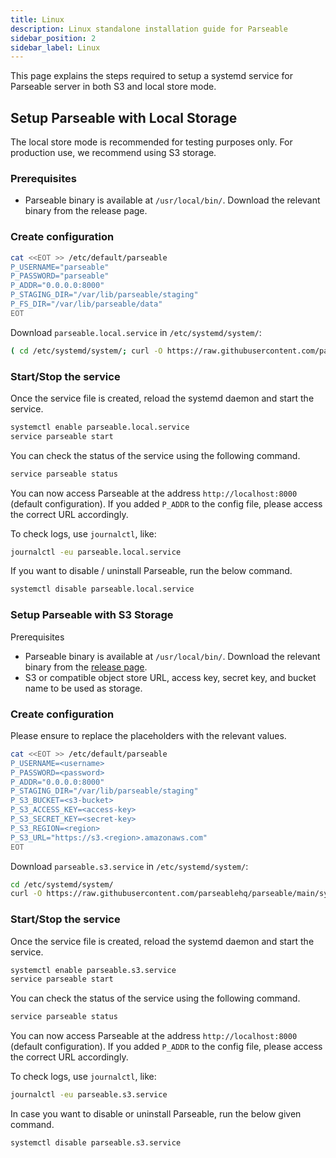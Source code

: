```yaml
---
title: Linux
description: Linux standalone installation guide for Parseable
sidebar_position: 2
sidebar_label: Linux
---
```


This page explains the steps required to setup a systemd service for Parseable server in both S3 and local store mode.

## Setup Parseable with Local Storage

The local store mode is recommended for testing purposes only. For production use, we recommend using S3 storage.

### Prerequisites
- Parseable binary is available at `/usr/local/bin/`. Download the relevant binary from the release page.

### Create configuration

```bash
cat <<EOT >> /etc/default/parseable
P_USERNAME="parseable"
P_PASSWORD="parseable"
P_ADDR="0.0.0.0:8000"
P_STAGING_DIR="/var/lib/parseable/staging"
P_FS_DIR="/var/lib/parseable/data"
EOT
```

Download `parseable.local.service` in `/etc/systemd/system/`:

```bash
( cd /etc/systemd/system/; curl -O https://raw.githubusercontent.com/parseablehq/parseable/main/systemd/parseable.local.service )
```

### Start/Stop the service

Once the service file is created, reload the systemd daemon and start the service.

```bash
systemctl enable parseable.local.service
service parseable start
```

You can check the status of the service using the following command.

```bash
service parseable status
```

You can now access Parseable at the address `http://localhost:8000` (default configuration). If you added `P_ADDR` to the config file, please access the correct URL accordingly.

To check logs, use `journalctl`, like:

```bash
journalctl -eu parseable.local.service
```

If you want to disable / uninstall Parseable, run the below command.

```bash
systemctl disable parseable.local.service
```

### Setup Parseable with S3 Storage

Prerequisites
- Parseable binary is available at `/usr/local/bin/`. Download the relevant binary from the [release page](https://github.com/parseablehq/parseable/releases).
- S3 or compatible object store URL, access key, secret key, and bucket name to be used as storage.

### Create configuration

Please ensure to replace the placeholders with the relevant values.

```bash
cat <<EOT >> /etc/default/parseable
P_USERNAME=<username>
P_PASSWORD=<password>
P_ADDR="0.0.0.0:8000"
P_STAGING_DIR="/var/lib/parseable/staging"
P_S3_BUCKET=<s3-bucket>
P_S3_ACCESS_KEY=<access-key>
P_S3_SECRET_KEY=<secret-key>
P_S3_REGION=<region>
P_S3_URL="https://s3.<region>.amazonaws.com"
EOT
```

Download `parseable.s3.service` in `/etc/systemd/system/`:

```bash
cd /etc/systemd/system/
curl -O https://raw.githubusercontent.com/parseablehq/parseable/main/systemd/parseable.s3.service
```

### Start/Stop the service
Once the service file is created, reload the systemd daemon and start the service.

```bash
systemctl enable parseable.s3.service
service parseable start
```

You can check the status of the service using the following command.

```bash
service parseable status
```

You can now access Parseable at the address `http://localhost:8000` (default configuration). If you added `P_ADDR` to the config file, please access the correct URL accordingly.

To check logs, use `journalctl`, like:

```bash
journalctl -eu parseable.s3.service
```

In case you want to disable or uninstall Parseable, run the below given command.

```bash
systemctl disable parseable.s3.service
```
